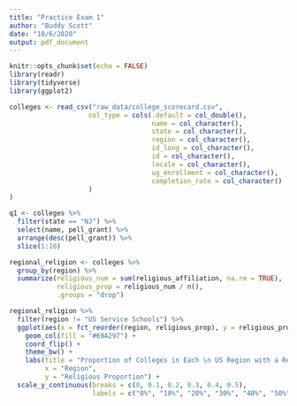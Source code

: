 ```yaml
---
title: "Practice Exam 1"
author: "Buddy Scott"
date: "10/6/2020"
output: pdf_document
---
```


```r
knitr::opts_chunk$set(echo = FALSE)
library(readr)
library(tidyverse)
library(ggplot2)
```

```r
colleges <- read_csv("raw_data/college_scorecard.csv", 
                    col_type = cols(.default = col_double(),
                                    name = col_character(), 
                                    state = col_character(), 
                                    region = col_character(), 
                                    id_long = col_character(), 
                                    id = col_character(), 
                                    locale = col_character(), 
                                    ug_enrollment = col_character(), 
                                    completion_rate = col_character()
                    )
)
```


```r
q1 <- colleges %>%
  filter(state == "NJ") %>%
  select(name, pell_grant) %>%
  arrange(desc(pell_grant)) %>%
  slice(1:10)
```

```r
regional_religion <- colleges %>%
  group_by(region) %>%
  summarize(religious_num = sum(religious_affiliation, na.rm = TRUE),
            religious_prop = religious_num / n(),
            .groups = "drop")
```

```r
regional_religion %>%
  filter(region != "US Service Schools") %>% 
  ggplot(aes(x = fct_reorder(region, religious_prop), y = religious_prop)) + 
    geom_col(fill = "#69A297") + 
    coord_flip() + 
    theme_bw() + 
    labs(title = "Proportion of Colleges in Each \n US Region with a Religious Affiliation",
         x = "Region",
         y = "Religious Proportion") + 
  scale_y_continuous(breaks = c(0, 0.1, 0.2, 0.3, 0.4, 0.5),
                     labels = c("0%", "10%", "20%", "30%", "40%", "50%"))
```

```r

```

```r

```

```r

```

```r

```

